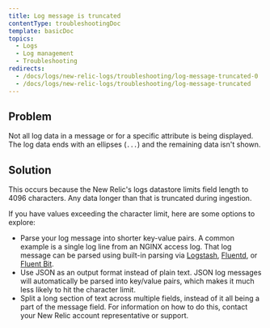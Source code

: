 ```yaml
---
title: Log message is truncated
contentType: troubleshootingDoc
template: basicDoc
topics:
  - Logs
  - Log management
  - Troubleshooting
redirects:
  - /docs/logs/new-relic-logs/troubleshooting/log-message-truncated-0
  - /docs/logs/new-relic-logs/troubleshooting/log-message-truncated
---
```


## Problem

Not all log data in a message or for a specific attribute is being displayed. The log data ends with an ellipses (`...`) and the remaining data isn't shown.

## Solution

This occurs because the New Relic's logs datastore limits field length to 4096 characters. Any data longer than that is truncated during ingestion.

If you have values exceeding the character limit, here are some options to explore:

* Parse your log message into shorter key-value pairs. A common example is a single log line from an NGINX access log. That log message can be parsed using built-in parsing via [Logstash](https://www.elastic.co/guide/en/logstash/current/logstash-config-for-filebeat-modules.html#parsing-nginx), [Fluentd](https://docs.fluentd.org/parser/nginx), or [Fluent Bit](https://fluentbit.io/documentation/0.12/parser/).
* Use JSON as an output format instead of plain text. JSON log messages will automatically be parsed into key/value pairs, which makes it much less likely to hit the character limit.
* Split a long section of text across multiple fields, instead of it all being a part of the message field. For information on how to do this, contact your New Relic account representative or support.
